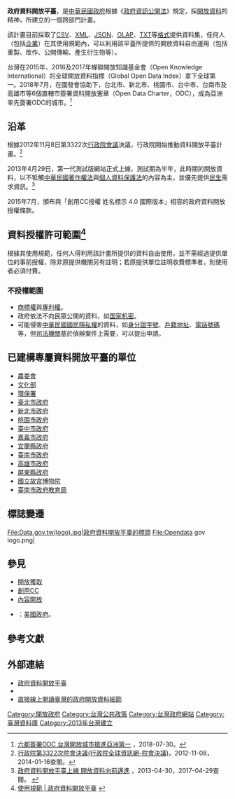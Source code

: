 {{Infobox website
| name = 政府資料開放平臺
| screenshot = Opendata gov logo.png
| screenshot_size = 250px
| caption = 政府資料開放平臺的標頭
| url = [http://Data.gov.tw Data.gov.tw ]
| alexa = {{increase}} 332,774（全球）3270（臺灣）（2014年3月排名）<ref>[http://www.alexa.com/siteinfo/Data.gov.tw Data.gov.tw Site Info] ， [[Alexa_Internet|Alexa Internet]]，2014-03-27查閱。</ref>
| commercial = 否（除另有規定）
| type = 政府網站
| language = [[正體中文|正體中文]]
| registration = 除用戶討論區外，其餘不需註冊也可使用
| owner = [[國家發展委員會|國家發展委員會]]
| launch_date = {{Start date and age|2013|4|29}} 
| current_status = 在線
}}
'''政府資料開放平臺'''，是[[中華民國政府|中華民國政府]]根據《[[:s:政府資訊公開法|政府資訊公開法]]》規定，採[[開放資料|開放資料]]的精神，所建立的一個跨部門計畫。

該計畫目前採取了[[CSV|CSV]]、[[XML|XML]]、[[JSON|JSON]]、[[OLAP|OLAP]]、[[TXT|TXT]]等[[格式|格式]]提供資料集，任何人（包括[[企業|企業]]）在其使用規範內，可以利用該平臺所提供的開放資料自由運用（包括重製、改作、公開傳輸、產生衍生物等）。

台灣在2015年、2016及2017年蟬聯開放知識基金會（Open Knowledge International）的全球開放資料指標（Global Open Data Index）拿下全球第一。2018年7月，在國發會協助下，台北市、新北市、桃園市、台中市、台南市及高雄市等6個直轄市簽署資料開放憲章（Open Data Charter，ODC），成為亞洲率先簽署ODC的城市。<ref>[https://udn.com/news/story/7238/3282134 六都簽署ODC 台灣開放城市搶進亞洲第一] {{Wayback|url=https://udn.com/news/story/7238/3282134 |date=20180803104011 }}，2018-07-30。{{zh-tw}}</ref>

== 沿革 ==
根據2012年11月8日第3322次[[行政院會議|行政院會議]]決議，行政院開始推動資料開放平臺計畫。<ref>[http://www.ey.gov.tw/News_Content.aspx?n=4F2A6F26A44C68AC&s=32B9ADA064C4506C 行政院第3322次院會決議(行政院全球資訊網-院會決議)]，2012-11-08，2014-01-16查閱。{{zh-tw}}</ref>

2013年4月29日，第一代測試版網站正式上線，測試期為半年，此時期的開放資料，以不牴觸[[s:中華民國著作權法|中華民國著作權法]]與[[s:個人資料保護法|個人資料保護法]]的內容為主，並優先提供[[民生|民生]]需求資訊。<ref>[http://www.bnext.com.tw/article/view/id/27597 政府資料開放平臺上線 開放資料向前邁進] {{Wayback|url=http://www.bnext.com.tw/article/view/id/27597 |date=20140116182409 }}，2013-04-30，2017-04-29查閱。 {{zh-tw}}</ref>

2015年7月，頒布與「創用CC授權 姓名標示 4.0 國際版本」相容的政府資料開放授權條款。

== 資料授權許可範圍<ref>[http://data.gov.tw/principle 使用規範 | 政府資料開放平臺] {{Wayback|url=http://data.gov.tw/principle |date=20140109143739 }}{{zh-tw}}</ref>==
根據其使用規範，任何人得利用該計畫所提供的資料自由使用，並不需經過提供單位的事前授權，除非原提供機關另有註明；若原提供單位註明收費標準者，則使用者必須付費。

=== 不授權範圍 ===
*[[商標權|商標權]]與[[專利權|專利權]]。
*政府依法不向民眾公開的資料，如[[国家机密|国家机密]]。
*可能侵害[[中華民國國民|中華民國國民]][[隱私權|隱私權]]的資料，如[[中華民國國民身分證#編號規則|身分證字號]]、[[戶籍|戶籍]][[地址|地址]]、[[電話號碼|電話號碼]]等，但[[司法機關|司法機關]]基於偵辦案件上需要，可以提出申請。

== 已建構專屬資料開放平臺的單位 ==
*[https://web.archive.org/web/20140111011008/http://data.coa.gov.tw/ 農委會]
*[http://cloud.culture.tw/opendata/ 文化部] {{Wayback|url=http://cloud.culture.tw/opendata/ |date=20140329170007 }}
*[http://opendata.epa.gov.tw/ 環保署] {{Wayback|url=http://opendata.epa.gov.tw/ |date=20140116111934 }}
*[https://web.archive.org/web/20140116112536/http://data.taipei.gov.tw/opendata 臺北市政府]
*[http://data.ntpc.gov.tw/ 新北市政府] {{Wayback|url=http://data.ntpc.gov.tw/ |date=20140925103903 }}
*[https://data.tycg.gov.tw/ 桃園市政府] {{Wayback|url=https://data.tycg.gov.tw/ |date=20180803074404 }}
*[https://web.archive.org/web/20140116131829/http://data.taichung.gov.tw/GipOpenWeb/wSite/mp?mp=1 臺中市政府]
*[http://data.chiayi.gov.tw/ 嘉義市政府]
*[http://opendata.e-land.gov.tw/ 宜蘭縣政府] {{Wayback|url=http://opendata.e-land.gov.tw/ |date=20140116123835 }}
*[http://data.tainan.gov.tw/ 臺南市政府] {{Wayback|url=http://data.tainan.gov.tw/ |date=20180803074316 }}
*[http://data.kcg.gov.tw/ 高雄市政府] {{Wayback|url=http://data.kcg.gov.tw/ |date=20180727010144 }}
*[https://www.pthg.gov.tw/Cus_OpenData_Default1.aspx?n=481C53E05C1D2D97&sms=354B0B57F2762613 屏東縣政府] {{Wayback|url=https://www.pthg.gov.tw/Cus_OpenData_Default1.aspx?n=481C53E05C1D2D97&sms=354B0B57F2762613 |date=20200810165223 }}
*[http://www.npm.gov.tw/opendata/ 國立故宮博物院] {{Wayback|url=http://www.npm.gov.tw/opendata/ |date=20140116111929 }}
*[http://odata.tn.edu.tw/ 臺南市政府教育局] {{Wayback|url=http://odata.tn.edu.tw/ |date=20140116115933 }}

== 標誌變遷 ==
<gallery widths=250px heights=50px>
File:Data.gov.tw(logo).jpg|政府資料開放平臺的標頭
File:Opendata gov logo.png|
</gallery>

== 參見 ==
*[[開放獲取|開放獲取]]
*[[創用CC|創用CC]]
*[[內容開放|內容開放]]
*{{link-en|Data.gov|Data.gov}}：[[美國政府|美國政府]]{{le|美國開放資料平臺|Open data in the United States|開放資料平臺}}。

== 參考文獻 ==
{{reflist}}

== 外部連結 ==
*[http://data.gov.tw/ 政府資料開放平臺] {{Wayback|url=http://data.gov.tw/ |date=20140116112314 }}{{zh-tw}}
*{{youtube|H9Ho6V4b5fI|20130301_宜蘭縣政府-開放資料平台}}
*[https://data.zhupiter.com/ 直接線上閱讀臺灣的政府開放資料細節] {{Wayback|url=https://data.zhupiter.com/ |date=20190730195951 }}

[[Category:開放政府|Category:開放政府]]
[[Category:台灣公共政策|Category:台灣公共政策]]
[[Category:台灣政府網站|Category:台灣政府網站]]
[[Category:臺灣資料庫|Category:臺灣資料庫]]
[[Category:2013年台灣建立|Category:2013年台灣建立]]